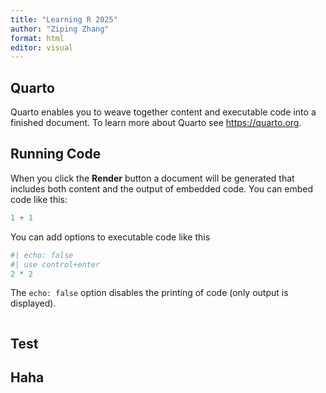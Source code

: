 ```yaml
---
title: "Learning R 2025"
author: "Ziping Zhang"
format: html
editor: visual
---
```


## Quarto

Quarto enables you to weave together content and executable code into a finished document. To learn more about Quarto see <https://quarto.org>.

## Running Code

When you click the **Render** button a document will be generated that includes both content and the output of embedded code. You can embed code like this:

```r
1 + 1
```

You can add options to executable code like this

```r
#| echo: false
#| use control+enter
2 * 2
```

The `echo: false` option disables the printing of code (only output is displayed).

```r

```

## **Test**

## Haha
